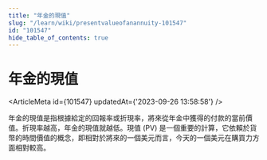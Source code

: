 ```yaml
---
title: "年金的現值"
slug: "/learn/wiki/presentvalueofanannuity-101547"
id: "101547"
hide_table_of_contents: true
---
```



# 年金的現值

<ArticleMeta id={101547} updatedAt={'2023-09-26 13:58:58'} />
<div className='border-solid border-b border-t-0 my-4 border-[var(--ifm-color-gray-300)]' />

年金的現值是指根據給定的回報率或折現率，將來從年金中獲得的付款的當前價值。折現率越高，年金的現值就越低。現值 (PV) 是一個重要的計算，它依賴於貨幣的時間價值的概念，即相對於將來的一個美元而言，今天的一個美元在購買力方面相對較高。
